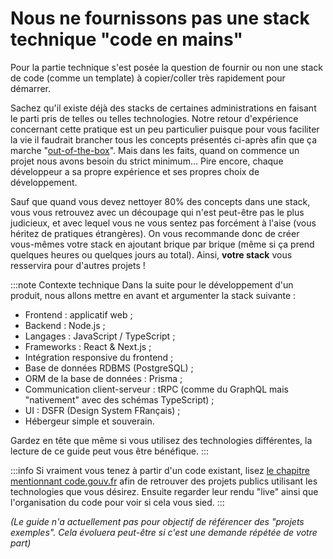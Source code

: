 # Nous ne fournissons pas une stack technique "code en mains"

Pour la partie technique s'est posée la question de fournir ou non une stack de code (comme un template) à copier/coller très rapidement pour démarrer.

Sachez qu'il existe déjà des stacks de certaines administrations en faisant le parti pris de telles ou telles technologies. Notre retour d'expérience concernant cette pratique est un peu particulier puisque pour vous faciliter la vie il faudrait brancher tous les concepts présentés ci-après afin que ça marche "[out-of-the-box](https://fr.wiktionary.org/wiki/out_of_the_box)". Mais dans les faits, quand on commence un projet nous avons besoin du strict minimum… Pire encore, chaque développeur a sa propre expérience et ses propres choix de développement.

Sauf que quand vous devez nettoyer 80% des concepts dans une stack, vous vous retrouvez avec un découpage qui n'est peut-être pas le plus judicieux, et avec lequel vous ne vous sentez pas forcément à l'aise (vous héritez de pratiques étrangères). On vous recommande donc de créer vous-mêmes votre stack en ajoutant brique par brique (même si ça prend quelques heures ou quelques jours au total). Ainsi, **votre stack** vous resservira pour d'autres projets !

:::note Contexte technique
Dans la suite pour le développement d'un produit, nous allons mettre en avant et argumenter la stack suivante :

- Frontend : applicatif web ;
- Backend : Node.js ;
- Langages : JavaScript / TypeScript ;
- Frameworks : React & Next.js ;
- Intégration responsive du frontend ;
- Base de données RDBMS (PostgreSQL) ;
- ORM de la base de données : Prisma ;
- Communication client-serveur : tRPC (comme du GraphQL mais "nativement" avec des schémas TypeScript) ;
- UI : DSFR (Design System FRançais) ;
- Hébergeur simple et souverain.

Gardez en tête que même si vous utilisez des technologies différentes, la lecture de ce guide peut vous être bénéfique.
:::

:::info
Si vraiment vous tenez à partir d'un code existant, lisez [le chapitre mentionnant code.gouv.fr](community-and-open-source/code-hosting-platforms.mdx) afin de retrouver des projets publics utilisant les technologies que vous désirez. Ensuite regarder leur rendu "live" ainsi que l'organisation du code pour voir si cela vous sied.
:::

_(Le guide n'a actuellement pas pour objectif de référencer des "projets exemples". Cela évoluera peut-être si c'est une demande répétée de votre part)_
